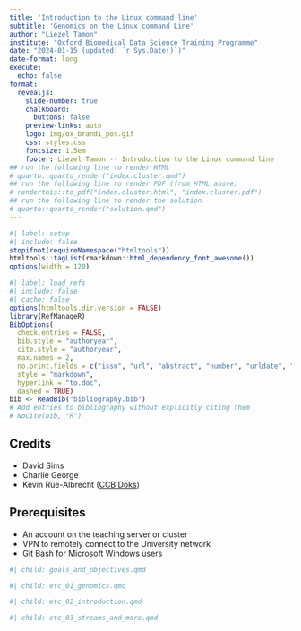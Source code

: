 ```yaml
---
title: 'Introduction to the Linux command line'
subtitle: 'Genomics on the Linux command Line'
author: "Liezel Tamon"
institute: "Oxford Biomedical Data Science Training Programme"
date: "2024-01-15 (updated: `r Sys.Date()`)"
date-format: long
execute: 
  echo: false
format:
  revealjs: 
    slide-number: true
    chalkboard: 
      buttons: false
    preview-links: auto
    logo: img/ox_brand1_pos.gif
    css: styles.css
    fontsize: 1.5em
    footer: Liezel Tamon -- Introduction to the Linux command line
## run the following line to render HTML
# quarto::quarto_render("index.cluster.qmd")
## run the following line to render PDF (from HTML above)
# renderthis::to_pdf("index.cluster.html", "index.cluster.pdf")
## run the following line to render the solution
# quarto::quarto_render("solution.qmd")
---
```


```r
#| label: setup
#| include: false
stopifnot(requireNamespace("htmltools"))
htmltools::tagList(rmarkdown::html_dependency_font_awesome())
options(width = 120)
```

```r
#| label: load_refs
#| include: false
#| cache: false
options(htmltools.dir.version = FALSE)
library(RefManageR)
BibOptions( 
  check.entries = FALSE,
  bib.style = "authoryear",
  cite.style = "authoryear",
  max.names = 2,
  no.print.fields = c("issn", "url", "abstract", "number", "urldate", "month", "pages", "file", "note"),
  style = "markdown",
  hyperlink = "to.doc",
  dashed = TRUE)
bib <- ReadBib("bibliography.bib")
# Add entries to bibliography without explicitly citing them
# NoCite(bib, "R")
```

## Credits

- David Sims
- Charlie George
- Kevin Rue-Albrecht ([CCB Doks](https://obds-training.github.io/Help/))

## Prerequisites

- An account on the teaching server or cluster
- VPN to remotely connect to the University network
- Git Bash for Microsoft Windows users

```r
#| child: goals_and_objectives.qmd
```

```r
#| child: etc_01_genomics.qmd
```

```r
#| child: etc_02_introduction.qmd
```

```r
#| child: etc_03_streams_and_more.qmd
```
